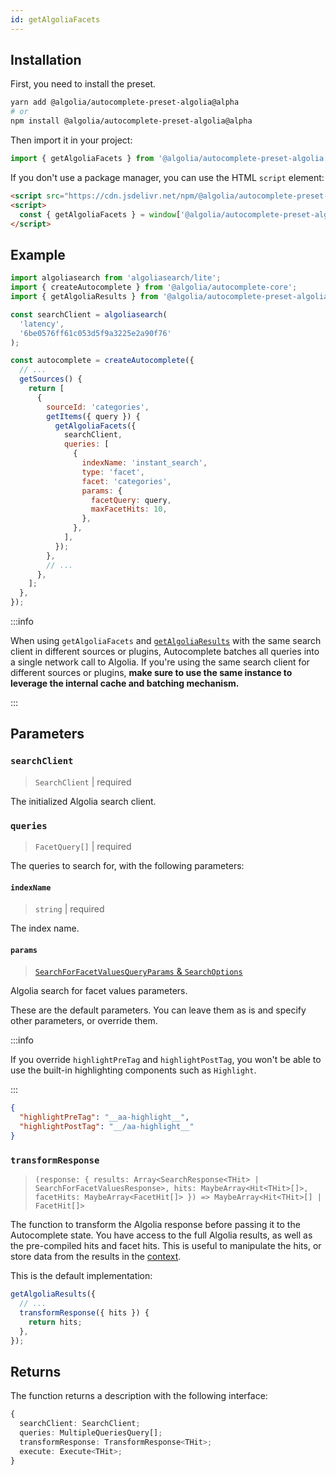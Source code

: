 ```yaml
---
id: getAlgoliaFacets
---
```



<GetAlgoliaFacetHitsIntro />

<PresetAlgoliaNote />

## Installation

First, you need to install the preset.

```bash
yarn add @algolia/autocomplete-preset-algolia@alpha
# or
npm install @algolia/autocomplete-preset-algolia@alpha
```

Then import it in your project:

```js
import { getAlgoliaFacets } from '@algolia/autocomplete-preset-algolia';
```

If you don't use a package manager, you can use the HTML `script` element:

```html
<script src="https://cdn.jsdelivr.net/npm/@algolia/autocomplete-preset-algolia@alpha"></script>
<script>
  const { getAlgoliaFacets } = window['@algolia/autocomplete-preset-algolia'];
</script>
```

## Example

```js
import algoliasearch from 'algoliasearch/lite';
import { createAutocomplete } from '@algolia/autocomplete-core';
import { getAlgoliaResults } from '@algolia/autocomplete-preset-algolia';

const searchClient = algoliasearch(
  'latency',
  '6be0576ff61c053d5f9a3225e2a90f76'
);

const autocomplete = createAutocomplete({
  // ...
  getSources() {
    return [
      {
        sourceId: 'categories',
        getItems({ query }) {
          getAlgoliaFacets({
            searchClient,
            queries: [
              {
                indexName: 'instant_search',
                type: 'facet',
                facet: 'categories',
                params: {
                  facetQuery: query,
                  maxFacetHits: 10,
                },
              },
            ],
          });
        },
        // ...
      },
    ];
  },
});
```

:::info

When using `getAlgoliaFacets` and [`getAlgoliaResults`](getAlgoliaResults) with the same search client in different sources or plugins, Autocomplete batches all queries into a single network call to Algolia. If you're using the same search client for different sources or plugins, **make sure to use the same instance to leverage the internal cache and batching mechanism.**

:::

## Parameters

### `searchClient`

> `SearchClient` | required

The initialized Algolia search client.

### `queries`

> `FacetQuery[]` | required

The queries to search for, with the following parameters:

#### `indexName`

> `string` | required

The index name.

#### `params`

> [`SearchForFacetValuesQueryParams` & `SearchOptions`](https://www.algolia.com/doc/api-reference/api-methods/search-for-facet-values/#parameters)

Algolia search for facet values parameters.

These are the default parameters. You can leave them as is and specify other parameters, or override them.

:::info

If you override `highlightPreTag` and `highlightPostTag`, you won't be able to use the built-in highlighting components such as `Highlight`.

:::

```json
{
  "highlightPreTag": "__aa-highlight__",
  "highlightPostTag": "__/aa-highlight__"
}
```

### `transformResponse`

> `(response: { results: Array<SearchResponse<THit> | SearchForFacetValuesResponse>, hits: MaybeArray<Hit<THit>[]>, facetHits: MaybeArray<FacetHit[]> }) => MaybeArray<Hit<THit>[] | FacetHit[]>`

The function to transform the Algolia response before passing it to the Autocomplete state. You have access to the full Algolia results, as well as the pre-compiled hits and facet hits. This is useful to manipulate the hits, or store data from the results in the [context](context).

This is the default implementation:

```js
getAlgoliaResults({
  // ...
  transformResponse({ hits }) {
    return hits;
  },
});
```

## Returns

The function returns a description with the following interface:

```ts
{
  searchClient: SearchClient;
  queries: MultipleQueriesQuery[];
  transformResponse: TransformResponse<THit>;
  execute: Execute<THit>;
}
```
